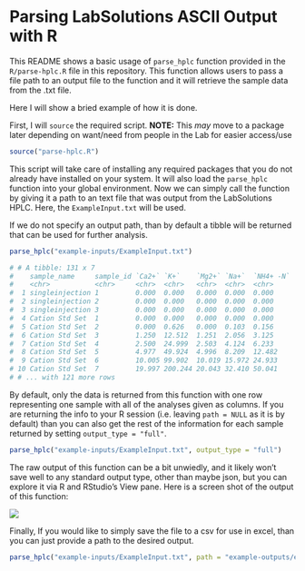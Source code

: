 # Parsing LabSolutions ASCII Output with R

This README shows a basic usage of `parse_hplc` function provided in the `R/parse-hplc.R` file in this repository. This function allows users to pass a file path to an output file to the function and it will retrieve the sample data from the .txt file. 

Here I will show a bried example of how it is done. 


First, I will `source` the required script. **NOTE:** This *may* move to a package later depending on want/need from people in the Lab for easier access/use

```r
source("parse-hplc.R")
```

This script will take care of installing any required packages that you do not already have installed on your system. It will also load the `parse_hplc` function into your global environment. Now we can simply call the function by giving it a path to an text file that was output from the LabSolutions HPLC. Here, the `ExampleInput.txt` will be used. 

If we do not specify an output path, than by default a tibble will be returned that can be used for further analysis. 

```r
parse_hplc("example-inputs/ExampleInput.txt")

# # A tibble: 131 x 7
#    sample_name     sample_id `Ca2+` `K+`    `Mg2+` `Na+`  `NH4+ -N`
#    <chr>           <chr>     <chr>  <chr>   <chr>  <chr>  <chr>    
#  1 singleinjection 1         0.000  0.000   0.000  0.000  0.000    
#  2 singleinjection 2         0.000  0.000   0.000  0.000  0.000    
#  3 singleinjection 3         0.000  0.000   0.000  0.000  0.000    
#  4 Cation Std Set  1         0.000  0.000   0.000  0.000  0.000    
#  5 Cation Std Set  2         0.000  0.626   0.000  0.103  0.156    
#  6 Cation Std Set  3         1.250  12.512  1.251  2.056  3.125    
#  7 Cation Std Set  4         2.500  24.999  2.503  4.124  6.233    
#  8 Cation Std Set  5         4.977  49.924  4.996  8.209  12.482   
#  9 Cation Std Set  6         10.005 99.902  10.019 15.972 24.933   
# 10 Cation Std Set  7         19.997 200.244 20.043 32.410 50.041   
# # ... with 121 more rows
```


By default, only the data is returned from this function with one row representing one sample with all of the analyses given as columns. If you are returning the info to your R session (i.e. leaving `path = NULL` as it is by default) than you can also get the rest of the information for each sample returned by setting `output_type = "full"`. 

```r
parse_hplc("example-inputs/ExampleInput.txt", output_type = "full")

```

The raw output of this function can be a bit unwiedly, and it likely won't save well to any standard output type, other than maybe json, but you can explore it via R and RStudio's View pane. Here is a screen shot of the output of this function:

![](www/full-report-output-tree.png)


Finally, If you would like to simply save the file to a csv for use in excel, than you can just provide a path to the desired output.

```r
parse_hplc("example-inputs/ExampleInput.txt", path = "example-outputs/example-output.csv")

```